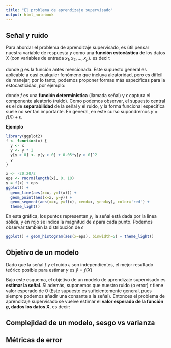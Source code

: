 ```yaml
---
title: "El problema de aprendizaje supervisado"
output: html_notebook
---
```


## Señal y ruido

Para abordar el problema de aprendizaje supervisado, es útil pensar nuestra variable de respuesta $y$ como una **función estocástica** de los datos $X$ (con variables de entrada $x_1, x_2, \ldots, x_p$). es decir: 

\begin{equation*}
  y = g(X)
\end{equation*}

donde $g$ es la función antes mencionada. Este supuesto general es aplicable a casi cualquier fenómeno que incluya aleatoridad, pero es difícil de manejar, por lo tanto, podemos proponer formas más específicas para la estocasticidad, por ejemplo:

\begin{align*}
  y =& f(X) + \epsilon \\
  y =& f(X) * \epsilon \\
  y =& f(X)^\epsilon \\
  \ldots
\end{align*}

donde $f$ es una **función deterministica** (llamada señal) y $\epsilon$ captura el componente aleatorio (ruido). Como podemos observar, el supuesto central es el de **separabilidad** de la señal y el ruido, y la forma funcional específica suele no ser tan importante. En general, en este curso supondremos $y = f(X) + \epsilon$.

**Ejemplo**

```r
library(ggplot2)
f <- function(x) {
  y <- x
  y <- y * 2 
  y[y > 0] <- y[y > 0] + 0.05*y[y > 0]^2
  y
}

x <- -20:20/2
eps <- rnorm(length(x), 0, 10)
y = f(x) + eps
ggplot() + 
  geom_line(aes(x=x, y=f(x))) +
  geom_point(aes(x=x, y=y)) +
  geom_segment(aes(x=x, y=f(x), xend=x, yend=y), color='red') +
  theme_light()
```

En esta gráfica, los puntos representan $y$, la señal está dada por la linea sólida, y en rojo se indica la magnitud de $\epsilon$ para cada punto. Podemos observar también la distribución de $\epsilon$

```r
ggplot() + geom_histogram(aes(x=eps), binwidth=5) + theme_light()
```

## Objetivo de un modelo

Dado que la señal $f$ y el ruido $\epsilon$ son independientes, el mejor resultado teórico posible para estimar $y$ es $\hat{y} = f(X)$

Bajo este esquema, el objetivo de un modelo de aprendizaje supervisado es **estimar la señal**. Si además, suponemos que nuestro ruido (o error) $\epsilon$ tiene valor esperado de 0 (Este supuesto es suficientemente general, pues siempre podemos añadir una consante a la señal). Entonces el problema de aprendizaje supervisado se vuelve estimar el **valor esperado de la función $g$, dados los datos X**, es decir:

\begin{equation}
  \hat{y} = \hat{E}[g | X] =  \hat{f}(X)
\end{equation}

## Complejidad de un modelo, sesgo vs varianza

## Métricas de error

